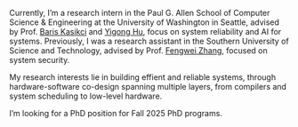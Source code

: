 Currently, I’m a research intern in the Paul G. Allen School of Computer Science & Engineering at the University of Washington in Seattle, advised by Prof. [Baris Kasikci](https://homes.cs.washington.edu/~baris/) and [Yigong Hu](https://yigonghu.github.io/), focus on system reliability and AI for systems. 
Previously, I was a research assistant in the Southern University of Science and Technology, advised by Prof. [Fengwei Zhang](https://fengweiz.github.io/), focused on system security.

My research interests lie in building effient and reliable systems, 
through hardware\-software co\-design spanning multiple layers, from compilers and system scheduling to low-level hardware.

I’m looking for a PhD position for Fall 2025 PhD programs.